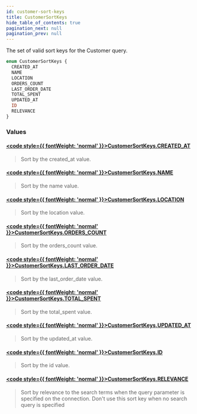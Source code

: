 ```yaml
---
id: customer-sort-keys
title: CustomerSortKeys
hide_table_of_contents: true
pagination_next: null
pagination_prev: null
---
```








The set of valid sort keys for the Customer query.

```graphql
enum CustomerSortKeys {
  CREATED_AT
  NAME
  LOCATION
  ORDERS_COUNT
  LAST_ORDER_DATE
  TOTAL_SPENT
  UPDATED_AT
  ID
  RELEVANCE
}
```


### Values

#### [<code style={{ fontWeight: 'normal' }}>CustomerSortKeys.<b>CREATED_AT</b></code>](#) 
> Sort by the created_at value.
> 

#### [<code style={{ fontWeight: 'normal' }}>CustomerSortKeys.<b>NAME</b></code>](#) 
> Sort by the name value.
> 

#### [<code style={{ fontWeight: 'normal' }}>CustomerSortKeys.<b>LOCATION</b></code>](#) 
> Sort by the location value.
> 

#### [<code style={{ fontWeight: 'normal' }}>CustomerSortKeys.<b>ORDERS_COUNT</b></code>](#) 
> Sort by the orders_count value.
> 

#### [<code style={{ fontWeight: 'normal' }}>CustomerSortKeys.<b>LAST_ORDER_DATE</b></code>](#) 
> Sort by the last_order_date value.
> 

#### [<code style={{ fontWeight: 'normal' }}>CustomerSortKeys.<b>TOTAL_SPENT</b></code>](#) 
> Sort by the total_spent value.
> 

#### [<code style={{ fontWeight: 'normal' }}>CustomerSortKeys.<b>UPDATED_AT</b></code>](#) 
> Sort by the updated_at value.
> 

#### [<code style={{ fontWeight: 'normal' }}>CustomerSortKeys.<b>ID</b></code>](#) 
> Sort by the id value.
> 

#### [<code style={{ fontWeight: 'normal' }}>CustomerSortKeys.<b>RELEVANCE</b></code>](#) 
> Sort by relevance to the search terms when the query parameter is specified on the connection.
Don't use this sort key when no search query is specified
> 





